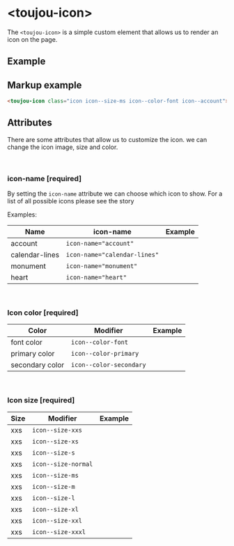 # &lt;toujou-icon&gt;
The `<toujou-icon>` is a simple custom element that allows us to render an icon on the page.


## Example
<toujou-icon class="icon icon--size-ms icon--color-font icon--account"></toujou-icon>


## Markup example
```html
<toujou-icon class="icon icon--size-ms icon--color-font icon--account"></toujou-icon>
```

## Attributes
There are some attributes that allow us to customize the icon. we can change the icon image, size and color.

<br/>

### icon-name [required]
By setting the `icon-name` attribute we can choose which icon to show. For a list of all possible icons please see the story

Examples:

| Name | icon-name | Example |
|---|---|:---:|
| account | `icon-name="account"`  | <toujou-icon class="icon icon--size-ms icon--color-font icon--account"></toujou-icon> |
| calendar-lines | `icon-name="calendar-lines"`  | <toujou-icon class="icon icon--size-ms icon--color-font icon--calendar-lines"></toujou-icon> |
| monument | `icon-name="monument"`  | <toujou-icon class="icon icon--size-ms icon--color-font icon--monument"></toujou-icon> |
| heart | `icon-name="heart"`  | <toujou-icon class="icon icon--size-ms icon--color-font icon--heart"></toujou-icon> |

<br/>

### Icon color [required]
| Color | Modifier | Example |
|---|---|:---:|
| font color | `icon--color-font`  | <toujou-icon class="icon icon--size-ms icon--color-font icon--account"></toujou-icon> |
| primary color | `icon--color-primary` | <toujou-icon class="icon icon--size-ms icon--color-primary icon--account"></toujou-icon> |
| secondary color | `icon--color-secondary` | <toujou-icon class="icon icon--size-ms icon--color-secondary icon--account"></toujou-icon> |

<br/>

### Icon size [required]
| Size | Modifier | Example |
|---|---|:---:|
| xxs | `icon--size-xxs`  | <toujou-icon class="icon icon--size-xxs icon--color-font icon--account"></toujou-icon> |
| xxs | `icon--size-xs`  | <toujou-icon class="icon icon--size-xs icon--color-font icon--account"></toujou-icon> |
| xxs | `icon--size-s`  | <toujou-icon class="icon icon--size-s icon--color-font icon--account"></toujou-icon> |
| xxs | `icon--size-normal`  | <toujou-icon class="icon icon--size-normal icon--color-font icon--account"></toujou-icon> |
| xxs | `icon--size-ms`  | <toujou-icon class="icon icon--size-ms icon--color-font icon--account"></toujou-icon> |
| xxs | `icon--size-m`  | <toujou-icon class="icon icon--size-m icon--color-font icon--account"></toujou-icon> |
| xxs | `icon--size-l`  | <toujou-icon class="icon icon--size-l icon--color-font icon--account"></toujou-icon> |
| xxs | `icon--size-xl`  | <toujou-icon class="icon icon--size-xl icon--color-font icon--account"></toujou-icon> |
| xxs | `icon--size-xxl`  | <toujou-icon class="icon icon--size-xxl icon--color-font icon--account"></toujou-icon> |
| xxs | `icon--size-xxxl`  | <toujou-icon class="icon icon--size-xxxl icon--color-font icon--account"></toujou-icon> |
